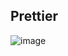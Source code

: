 
## Prettier
![image](https://raw.githubusercontent.com/vscode-icons/vscode-icons/b40aa3dfff732920a76e49bd437284a49f972ac6/icons/file_type_prettier.svg)
    
